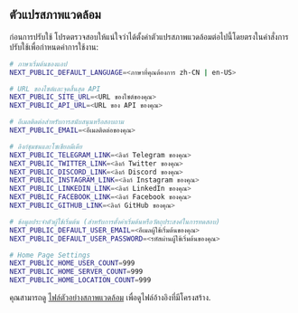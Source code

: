 ## ตัวแปรสภาพแวดล้อม

ก่อนการปรับใช้ โปรดตรวจสอบให้แน่ใจว่าได้ตั้งค่าตัวแปรสภาพแวดล้อมต่อไปนี้โดยตรงในคำสั่งการปรับใช้เพื่อกำหนดค่าการใช้งาน:

```bash
# ภาษาเริ่มต้นของแอป
NEXT_PUBLIC_DEFAULT_LANGUAGE=<ภาษาที่คุณต้องการ zh-CN | en-US>

# URL ของไซต์และจุดสิ้นสุด API
NEXT_PUBLIC_SITE_URL=<URL ของไซต์ของคุณ>
NEXT_PUBLIC_API_URL=<URL ของ API ของคุณ>

# อีเมลติดต่อสำหรับการสนับสนุนหรือสอบถาม
NEXT_PUBLIC_EMAIL=<อีเมลติดต่อของคุณ>

# ลิงก์ชุมชนและโซเชียลมีเดีย
NEXT_PUBLIC_TELEGRAM_LINK=<ลิงก์ Telegram ของคุณ>
NEXT_PUBLIC_TWITTER_LINK=<ลิงก์ Twitter ของคุณ>
NEXT_PUBLIC_DISCORD_LINK=<ลิงก์ Discord ของคุณ>
NEXT_PUBLIC_INSTAGRAM_LINK=<ลิงก์ Instagram ของคุณ>
NEXT_PUBLIC_LINKEDIN_LINK=<ลิงก์ LinkedIn ของคุณ>
NEXT_PUBLIC_FACEBOOK_LINK=<ลิงก์ Facebook ของคุณ>
NEXT_PUBLIC_GITHUB_LINK=<ลิงก์ GitHub ของคุณ>

# ข้อมูลประจำตัวผู้ใช้เริ่มต้น (สำหรับการตั้งค่าเริ่มต้นหรือวัตถุประสงค์ในการทดสอบ)
NEXT_PUBLIC_DEFAULT_USER_EMAIL=<อีเมลผู้ใช้เริ่มต้นของคุณ>
NEXT_PUBLIC_DEFAULT_USER_PASSWORD=<รหัสผ่านผู้ใช้เริ่มต้นของคุณ>

# Home Page Settings
NEXT_PUBLIC_HOME_USER_COUNT=999
NEXT_PUBLIC_HOME_SERVER_COUNT=999
NEXT_PUBLIC_HOME_LOCATION_COUNT=999
```

คุณสามารถดู [ไฟล์ตัวอย่างสภาพแวดล้อม](https://github.com/perfect-panel/ppanel-web/blob/main/apps/user/.env.template) เพื่อดูไฟล์อ้างอิงที่มีโครงสร้าง.


<Giscus />
